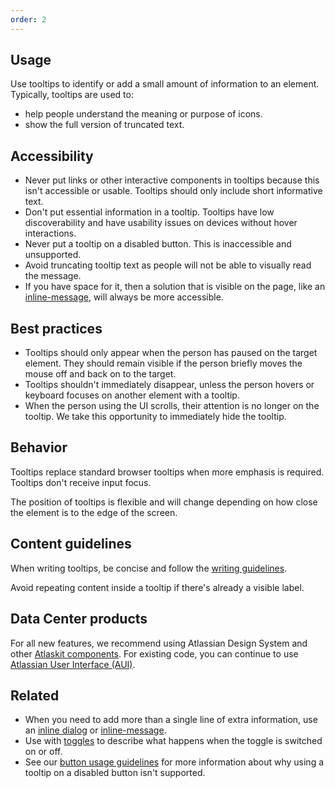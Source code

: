 ```yaml
---
order: 2
---
```


## Usage

Use tooltips to identify or add a small amount of information to an element. Typically, tooltips are used to:

- help people understand the meaning or purpose of icons.
- show the full version of truncated text.

## Accessibility

- Never put links or other interactive components in tooltips because this isn't accessible or usable. Tooltips should only include short informative text.
- Don't put essential information in a tooltip. Tooltips have low discoverability and have usability issues on devices without hover interactions.
- Never put a tooltip on a disabled button. This is inaccessible and unsupported.
- Avoid truncating tooltip text as people will not be able to visually read the message.
- If you have space for it, then a solution that is visible on the page, like an [inline-message](/components/inline-message), will always be more accessible.

## Best practices

- Tooltips should only appear when the person has paused on the target element. They should remain visible if the person briefly moves the mouse off and back on to the target.
- Tooltips shouldn't immediately disappear, unless the person hovers or keyboard focuses on another element with a tooltip.
- When the person using the UI scrolls, their attention is no longer on the tooltip. We take this opportunity to immediately hide the tooltip.

## Behavior

Tooltips replace standard browser tooltips when more emphasis is required. Tooltips don't receive input focus.

The position of tooltips is flexible and will change depending on how close the element is to the edge of the screen.

## Content guidelines

When writing tooltips, be concise and follow the [writing guidelines](/content/writing-style).

Avoid repeating content inside a tooltip if there's already a visible label.

## Data Center products

For all new features, we recommend using Atlassian Design System and other [Atlaskit components](https://atlaskit.atlassian.com/). For existing code, you can continue to use [Atlassian User Interface (AUI)](https://aui.atlassian.com/).

## Related

- When you need to add more than a single line of extra information, use an [inline dialog](/components/inline-dialog) or [inline-message](/components/inline-message).
- Use with [toggles](/components/toggle) to describe what happens when the toggle is switched on or off.
- See our [button usage guidelines](/components/button/usage#do-not-put-tooltips-on-disabled-buttons) for more information about why using a tooltip on a disabled button isn't supported.
